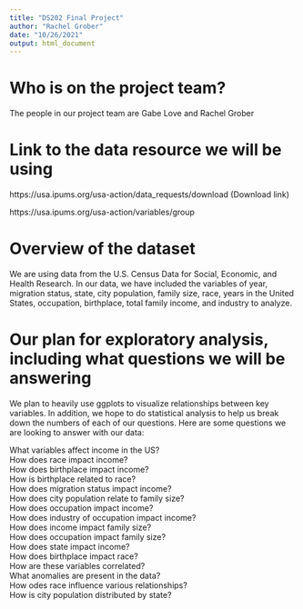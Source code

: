 ```yaml
---
title: "DS202 Final Project"
author: "Rachel Grober"
date: "10/26/2021"
output: html_document
---
```

# Who is on the project team?

The people in our project team are Gabe Love and Rachel Grober


# Link to the data resource we will be using

https://usa.ipums.org/usa-action/data_requests/download (Download link)

https://usa.ipums.org/usa-action/variables/group

# Overview of the dataset

We are using data from the U.S. Census Data for Social, Economic, and Health Research. In our data, we have included the variables of year, migration status, state, city population, family size, race, years in the United States, occupation, birthplace, total family income, and industry to analyze.


# Our plan for exploratory analysis, including what questions we will be answering

We plan to heavily use ggplots to visualize relationships between key variables. In addition, we hope to do statistical analysis to help us break down the numbers of each of our questions. Here are some questions we are looking to answer with our data:

What variables affect income in the US?   
How does race impact income?  
How does birthplace impact income?  
How is birthplace related to race?  
How does migration status impact income?  
How does city population relate to family size?  
How does occupation impact income?  
How does industry of occupation impact income?  
How does income impact family size?  
How does occupation impact family size?  
How does state impact income?  
How does birthplace impact race?  
How are these variables correlated?  
What anomalies are present in the data?  
How odes race influence various relationships?  
How is city population distributed by state?  
